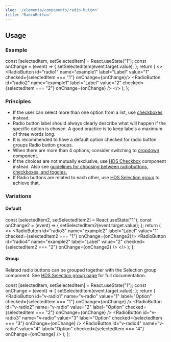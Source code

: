 ```yaml
---
slug: '/elements/components/radio-button'
title: 'RadioButton'
---
```




## Usage

### Example

  const [selectedItem, setSelectedItem] = React.useState("1");
  const onChange = (event) => {
    setSelectedItem(event.target.value);
  };
  return (
    <>
      <RadioButton id="radio1" name="example1" label="Label" value="1" checked={selectedItem === "1"} onChange={onChange}/>
      <RadioButton id="radio2" name="example1" label="Label" value="2" checked={selectedItem === "2"} onChange={onChange} />
    </>
  );
};

<PlaygroundPreview>
  <RadioButtonExample />
</PlaygroundPreview>

### Principles
- If the user can select more than one option from a list, use [checkboxes](/components/checkbox) instead.
- Radio button label should always clearly describe what will happen if the specific option is chosen. A good practice is to keep labels a maximum of three words long.
- It is recommended to have a default option checked for radio button groups Radio button groups.
- When there are more than 4 options, consider switching to [dropdown](/components/dropdown) component.
- If the choices are not mutually exclusive, use [HDS Checkbox](/components/checkbox) component instead. Also see [guidelines for choosing between radiobuttons, checkboxes, and toggles.](/guidelines/checkboxes-radiobuttons-toggles)
- If Radio buttons are related to each other, use [HDS Selection group](/components/selection-group) to achieve that. 

### Variations

#### Default

  const [selectedItem2, setSelectedItem2] = React.useState("1");
  const onChange2 = (event) => {
    setSelectedItem2(event.target.value);
  };
  return (
    <>
      <RadioButton id="radio3" name="example2" label="Label" value="1" checked={selectedItem2 === "1"} onChange={onChange2}/>
      <RadioButton id="radio4" name="example2" label="Label" value="2" checked={selectedItem2 === "2"} onChange={onChange2} />
    </>
  );
};

<PlaygroundPreview>
 <DefaultRadioButtonExample />
</PlaygroundPreview>

#### Group
Related radio buttons can be grouped together with the Selection group component. See [HDS Selection group page](/components/selection-group) for full documentation.

  const [selectedItem, setSelectedItem] = React.useState("1");
  const onChange = (event) => {
    setSelectedItem(event.target.value);
  };
  return (
    <SelectionGroup label="Radio button group">
      <RadioButton id="v-radio1" name="v-radio" value="1" label="Option" checked={selectedItem === "1"} onChange={onChange} />
      <RadioButton id="v-radio2" name="v-radio" value="2" label="Option" checked={selectedItem === "2"} onChange={onChange} />
      <RadioButton id="v-radio3" name="v-radio" value="3" label="Option" checked={selectedItem === "3"} onChange={onChange} />
      <RadioButton id="v-radio4" name="v-radio" value="4" label="Option" checked={selectedItem === "4"} onChange={onChange} />
    </SelectionGroup>
  );
};

<PlaygroundPreview>
  <GroupExample />
</PlaygroundPreview>
